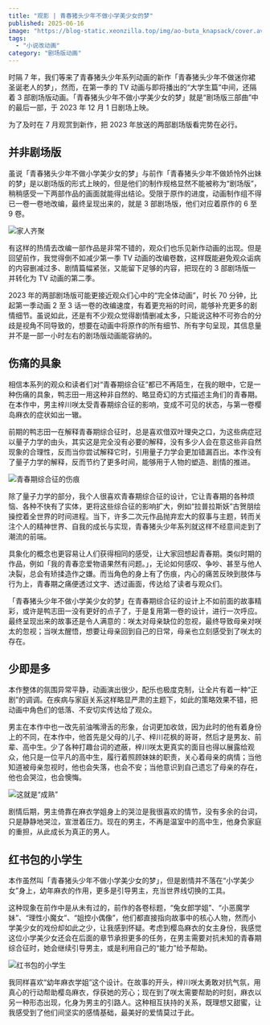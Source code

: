 ```yaml
---
title: "观影 | 青春猪头少年不做小学美少女的梦"
published: 2025-06-16
image: "https://blog-static.xeonzilla.top/img/ao-buta_knapsack/cover.avif"
tags: 
  - "小说改动画" 
category: "剧场版动画"
---
```

时隔 7 年，我们等来了青春猪头少年系列动画的新作「青春猪头少年不做迷你裙圣诞老人的梦」，然而，在第一季的 TV 动画与即将播出的“大学生篇”中间，还隔着 3 部剧场版动画。「青春猪头少年不做小学美少女的梦」就是“剧场版三部曲”中的最后一部，于 2023 年 12 月 1 日剧场上映。

为了及时在 7 月观赏到新作，把 2023 年放送的两部剧场版看完势在必行。

## 并非剧场版
虽说「青春猪头少年不做小学美少女的梦」与前作「青春猪头少年不做娇怜外出妹的梦」是以剧场版的形式上映的，但是他们的制作规格显然不能被称为“剧场版”，稍稍感受一下两部作品的画面就能得出结论。受限于原作的进度，动画制作组不得已一卷一卷地改编，最终呈现出来的，就是 3 部剧场版，他们对应着原作的 6 至 9 卷。

![家人齐聚](https://blog-static.xeonzilla.top/img/ao-buta_knapsack/01.avif "家人齐聚")

有这样的热情去改编一部作品是非常不错的，观众们也乐见新作动画的出现。但是回望前作，我觉得倒不如减少第一季 TV 动画的改编卷数，这样既能避免观众诟病的内容删减过多、剧情篇幅紧张，又能留下足够的内容，把现在的 3 部剧场版一并转化为 TV 动画的第二季。

2023 年的两部剧场版可能更接近观众们心中的“完全体动画”，时长 70 分钟，比起第一季动画 2 至 3 话一卷的改编速度，有着更充裕的时间，能够补充更多的剧情细节。虽说如此，还是有不少观众觉得剧情删减太多，只能说这种不可弥合的分歧是视角不同导致的，想要在动画中将原作的所有细节、所有字句呈现，其信息量并不是一部一小时左右的剧场版动画能容纳的。

## 伤痛的具象
相信本系列的观众和读者们对“青春期综合征”都已不再陌生，在我的眼中，它是一种伤痛的具象，鸭志田一用这种非自然的、略显奇幻的方式描述主角们的青春期。在本作中，男主梓川咲太受青春期综合征的影响，变成不可见的状态，与第一卷樱岛麻衣的症状如出一辙。

前期的鸭志田一在解释青春期综合征时，总是喜欢借双叶理央之口，为这些病症冠以量子力学的由头，其实这是完全没有必要的解释，没有多少人会在意这些非自然现象的合理性，反而当你尝试解释它时，引用量子力学会更加错漏百出。本作没有了量子力学的解释，反而节约了更多时间，能够用于人物的塑造、剧情的推进。

![青春期综合征的伤痕](https://blog-static.xeonzilla.top/img/ao-buta_knapsack/02.avif "青春期综合征的伤痕")

除了量子力学的部分，我个人很喜欢青春期综合征的设计，它让青春期的各种烦恼、各种不快有了实体，更将这些综合征的影响扩大，例如“拉普拉斯妖”古贺朋绘操控着全世界的时间进程。当下，许多二次元作品抛弃宏大的叙事与主题，转而关注个人的精神世界、自我的成长与实现，青春猪头少年系列就这样不经意间走到了潮流的前端。

具象化的概念也更容易让人们获得相同的感受，让大家回想起青春期。类似时期的作品，例如「我的青春恋爱物语果然有问题。」，无论如何感叹、争吵、甚至与他人决裂，总会有矫揉造作之嫌。而当角色的身上有了伤痕，内心的痛苦反映到肢体与行为上，青春期之痛便透过文字、透过画面，传达给了读者与观众们。

「青春猪头少年不做小学美少女的梦」在青春期综合征的设计上不如前面的故事精彩，或许是鸭志田一没有更好的点子了，于是复用第一卷的设计，进行一次呼应。最终呈现出来的故事还是令人满意的：咲太对母亲缺位的忽视，最终导致母亲对咲太的忽视；当咲太醒悟，想要让母亲回到自己的日常，母亲也立刻感受到了咲太的存在。

## 少即是多
本作整体的氛围异常平静，动画演出很少，配乐也极度克制，让全片有着一种“正剧”的调调。在疾病与家庭关系这样略显严肃的主题下，如此的策略效果不错，把动画中角色们的低落、不安切实传达给了观众。

男主在本作中也一改先前油嘴滑舌的形象，台词更加收敛，因为此时的他有着身份上的不同，在本作中，他首先是父母的儿子、梓川花枫的哥哥，然后才是男友、前辈、高中生。少了各种打趣台词的遮蔽，梓川咲太更真实的面目也得以展露给观众，他只是一位平凡的高中生，履行着照顾妹妹的职责，关心着母亲的病情；当他知道被母亲忽视时，他也会失落，也会不安；当他意识到自己遗忘了母亲的存在，他也会哭泣，也会懊悔。

![这就是“成熟”](https://blog-static.xeonzilla.top/img/ao-buta_knapsack/03.avif "这就是“成熟”")

剧情后期，男主倚靠在麻衣学姐身上的哭泣是我很喜欢的情节，没有多余的台词，只是静静地哭泣，宣泄着压力。现在的男主，不再是温室中的高中生，他身负家庭的重担，从此成长为真正的男人。

## 红书包的小学生
本作虽然叫「青春猪头少年不做小学美少女的梦」，但是剧情并不落在“小学美少女”身上，幼年麻衣的作用，更多是引导男主，充当世界线切换的工具。

这种现象在前作中是从未有过的，前作的各卷标题，“兔女郎学姐”、“小恶魔学妹”、“理性小魔女”、“姐控小偶像”，他们都直接指向故事中的核心人物，然而小学美少女的戏份却如此之少，让我感到怀疑。考虑到樱岛麻衣的女主身份，我感觉这位小学美少女还会在后面的章节承担更多的任务，在男主需要对抗未知的青春期综合征时，她会继续引导男主，或是利用自己的“能力”给予帮助。

![红书包的小学生](https://blog-static.xeonzilla.top/img/ao-buta_knapsack/04.avif "红书包的小学生")

我同样喜欢“幼年麻衣学姐”这个设计。在故事的开头，梓川咲太勇敢对抗气氛，用真心的行动帮助樱岛麻衣，俘获她的芳心；现在到了咲太需要帮助的时刻，麻衣以另一种形态出现，化身为男主的引路人。这种相互扶持的关系，既理想又甜蜜，让我感受到了他们间坚实的感情基础，最美好的爱情莫过于此。
